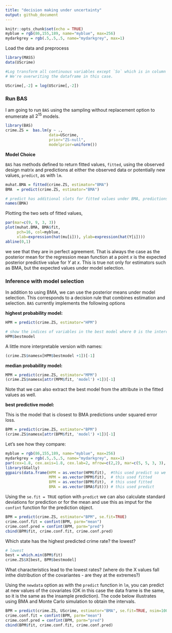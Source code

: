 ```yaml
---
title: "decision making under uncertainty"
output: github_document
---
```


```r
knitr::opts_chunk$set(echo = TRUE)
myblue = rgb(86,155,189, name="myblue", max=256)
mydarkgrey = rgb(.5,.5,.5, name="mydarkgrey", max=1)
```

Load the data and preprocess
```r
library(MASS)
data(UScrime)

#Log transform all continuous variables except `So` which is in column 2. 
# We're overwriting the dataframe in this case.

UScrime[,-2] = log(UScrime[,-2])
```


### Run BAS ###

I am going to run `BAS` using the sampling without replacement option to enumerate all $2^15$ models. 
```r
library(BAS)
crime.ZS =  bas.lm(y ~ ., 
                   data=UScrime,
                   prior="ZS-null",
                   modelprior=uniform()) 
```


**Model Choice**

`BAS` has methods defined to return fitted values, `fitted`, using the observed design matrix and predictions at either the observed data or potentially new values, `predict`, as with `lm`.  


```r
muhat.BMA = fitted(crime.ZS, estimator="BMA")
BMA  = predict(crime.ZS, estimator="BMA")

# predict has additional slots for fitted values under BMA, predictions under each model
names(BMA)
```

Plotting the two sets of fitted values,
```r
par(mar=c(9, 9, 3, 3))
plot(muhat.BMA, BMA$fit, 
     pch=16, col=myblue,
     xlab=expression(hat(mu[i])), ylab=expression(hat(Y[i])))
abline(0,1)
```
we see that they are in perfect agreement.  That is always the case as the posterior mean for the regression mean function at a point $x$ is the expected posterior  predictive value for $Y$ at $x$.   This is true not only for estimators such as BMA, but the expected values under model selection.   

### Inference with model selection ###

In addition to using BMA, we can use the posterior means under model selection.  This corresponds to a decision rule that combines estimation and selection.  `BAS` currently implements the following options


**highest probability model:**

```r
HPM = predict(crime.ZS, estimator="HPM")

# show the indices of variables in the best model where 0 is the intercept
HPM$bestmodel
```

A little more interpretable version with names:
```r
(crime.ZS$namesx[HPM$bestmodel +1])[-1]
```

**median probability model:**
```r
MPM = predict(crime.ZS, estimator="MPM")
(crime.ZS$namesx[attr(MPM$fit, 'model') +1])[-1]
```

Note that we can also extract the best model from the attribute in the fitted values as well.

**best predictive model:**

This is the model that is closest to BMA predictions under squared error loss.
```r
BPM = predict(crime.ZS, estimator="BPM")
(crime.ZS$namesx[attr(BPM$fit, 'model') +1])[-1]
```

Let's see how they compare:

```r
myblue = rgb(86,155,189, name="myblue", max=256)
mydarkgrey = rgb(.5,.5,.5, name="mydarkgrey", max=1)
par(cex=1.8, cex.axis=1.8, cex.lab=2, mfrow=c(2,2), mar=c(5, 5, 3, 3), col.lab=mydarkgrey, col.axis=mydarkgrey, col=mydarkgrey)
library(GGally)
ggpairs(data.frame(HPM = as.vector(HPM$fit),  #this used predict so we need to extract fitted values
                   MPM = as.vector(MPM$fit),  # this used fitted
                   BPM = as.vector(BPM$fit),  # this used fitted
                   BMA = as.vector(BMA$fit))) # this used predict
```


Using the `se.fit = TRUE` option with `predict` we can also calculate standard deviations for prediction or for the mean and use this as imput for the `confint` function for the prediction object.

```r
BPM = predict(crime.ZS, estimator="BPM", se.fit=TRUE)
crime.conf.fit = confint(BPM, parm="mean")
crime.conf.pred = confint(BPM, parm="pred")
cbind(BPM$fit, crime.conf.fit, crime.conf.pred)

```

Which state has the highest predicted crime rate?  the lowest?   

```r
# lowest 
best = which.min(BPM$fit)
crime.ZS$X[best, BPM$bestmodel]
```
What characteristics lead to the lowest rates?   (where do the X values fall inthe distribution of the covariantes - are they at the extremes?)

Using the `newdata` option as with the `predict` function in `lm`, you can predict at new values of the covariates (OK in this case the data frame is the same, so it is the same as the insample prediction).  The code below illustrates using BMA and Monte Carlo simulation to obtain the intervals.

```r
BPM = predict(crime.ZS, UScrime, estimator="BMA", se.fit=TRUE, nsim=10000)
crime.conf.fit = confint(BPM, parm="mean")
crime.conf.pred = confint(BPM, parm="pred")
cbind(BPM$fit, crime.conf.fit, crime.conf.pred)
```

